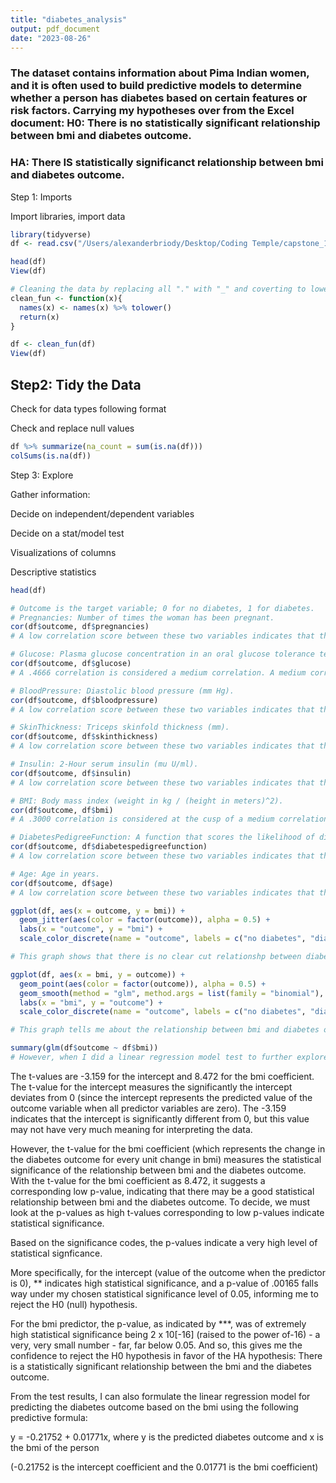 ```yaml
---
title: "diabetes_analysis"
output: pdf_document
date: "2023-08-26"
---
```


### The dataset contains information about Pima Indian women, and it is often used to build predictive models to determine whether a person has diabetes based on certain features or risk factors. Carrying my hypotheses over from the Excel document: H0: There is no statistically significant relationship between bmi and diabetes outcome.

### HA: There IS statistically significanct relationship between bmi and diabetes outcome.

Step 1: Imports

Import libraries, import data

```r
library(tidyverse)
df <- read.csv("/Users/alexanderbriody/Desktop/Coding Temple/capstone_1/diabetes_analysis_cap1/diabetes.csv")

head(df)
View(df)
```

```r
# Cleaning the data by replacing all "." with "_" and coverting to lowercase for column names
clean_fun <- function(x){
  names(x) <- names(x) %>% tolower()
  return(x)
}

df <- clean_fun(df)
View(df)
```

## Step2: Tidy the Data

Check for data types following format

Check and replace null values

```r
df %>% summarize(na_count = sum(is.na(df)))
colSums(is.na(df))
```

Step 3: Explore

Gather information:

Decide on independent/dependent variables

Decide on a stat/model test

Visualizations of columns

Descriptive statistics

```r
head(df)
```

```r
# Outcome is the target variable; 0 for no diabetes, 1 for diabetes.
# Pregnancies: Number of times the woman has been pregnant.
cor(df$outcome, df$pregnancies)
# A low correlation score between these two variables indicates that there is little to no linear relationship between them.
```

```r
# Glucose: Plasma glucose concentration in an oral glucose tolerance test.
cor(df$outcome, df$glucose)
# A .4666 correlation is considered a medium correlation. A medium correlation indicates a moderate linear relationship between the variables. This is line with the Excel line graph between glucose concentration and bmi, suggesting a statistical relationship. 
```

```r
# BloodPressure: Diastolic blood pressure (mm Hg).
cor(df$outcome, df$bloodpressure)
# A low correlation score between these two variables indicates that there is little to no linear relationship between them.
```

```r
# SkinThickness: Triceps skinfold thickness (mm).
cor(df$outcome, df$skinthickness)
# A low correlation score between these two variables indicates that there is little to no linear relationship between them.
```

```r
# Insulin: 2-Hour serum insulin (mu U/ml).
cor(df$outcome, df$insulin)
# A low correlation score between these two variables indicates that there is little to no linear relationship between them.
```

```r
# BMI: Body mass index (weight in kg / (height in meters)^2).
cor(df$outcome, df$bmi)
# A .3000 correlation is considered at the cusp of a medium correlation. A medium correlation indicates a moderate linear relationship between the variables. 
```

```r
# DiabetesPedigreeFunction: A function that scores the likelihood of diabetes based on family history.
cor(df$outcome, df$diabetespedigreefunction)
# A low correlation score between these two variables indicates that there is little to no linear relationship between them.
```

```r
# Age: Age in years.
cor(df$outcome, df$age)
# A low correlation score between these two variables indicates that there is little to no linear relationship between them.
```

```r
ggplot(df, aes(x = outcome, y = bmi)) +
  geom_jitter(aes(color = factor(outcome)), alpha = 0.5) +
  labs(x = "outcome", y = "bmi") +
  scale_color_discrete(name = "outcome", labels = c("no diabetes", "diabetes")) 

# This graph shows that there is no clear cut relationshp between diabetes outcome and bmi. While some higher bmi's is associated with diabetes outcome, many higher bmi's are also not associated with diabetes, though small portion of the top bmi's are associated with diabetes outcome.
```

```r

ggplot(df, aes(x = bmi, y = outcome)) +
  geom_point(aes(color = factor(outcome)), alpha = 0.5) +
  geom_smooth(method = "glm", method.args = list(family = "binomial"),  color = "blue") +
  labs(x = "bmi", y = "outcome") +
  scale_color_discrete(name = "outcome", labels = c("no diabetes", "diabetes")) 

# This graph tells me about the relationship between bmi and diabetes outcome. The best fit curve is a sigmoid between a x-variable (the predictor) and a binary, target, dependent variable - the diabetes outcome. It does visually frame the diabetes outcome to be associated with higher bmi's in general, but there is still a lot of overlap between the two diabetes outcomes for the bmi's.
```

```r
summary(glm(df$outcome ~ df$bmi))
# However, when I did a linear regression model test to further explore the relationship between diabetes coutcome and bmi, I get a clearer story (summarize below)
```

The t-values are -3.159 for the intercept and 8.472 for the bmi coefficient. The t-value for the intercept measures the significantly the intercept deviates from 0 (since the intercept represents the predicted value of the outcome variable when all predictor variables are zero). The -3.159 indicates that the intercept is significantly different from 0, but this value may not have very much meaning for interpreting the data.

However, the t-value for the bmi coefficient (which represents the change in the diabetes outcome for every unit change in bmi) measures the statistical significance of the relationship between bmi and the diabetes outcome. With the t-value for the bmi coefficient as 8.472, it suggests a corresponding low p-value, indicating that there may be a good statistical relationship between bmi and the diabetes outcome. To decide, we must look at the p-values as high t-values corresponding to low p-values indicate statistical significance.

Based on the significance codes, the p-values indicate a very high level of statistical signficance.

More specifically, for the intercept (value of the outcome when the predictor is 0), \*\* indicates high statistical significance, and a p-value of .00165 falls way under my chosen statistical significance level of 0.05, informing me to reject the H0 (null) hypothesis.

For the bmi predictor, the p-value, as indicated by \*\*\*, was of extremely high statistical significance being 2 x 10[-16] (raised to the power of-16) - a very, very small number - far, far below 0.05. And so, this gives me the confidence to reject the H0 hypothesis in favor of the HA hypothesis: There is a statistically significant relationship between the bmi and the diabetes outcome.

From the test results, I can also formulate the linear regression model for predicting the diabetes outcome based on the bmi using the following predictive formula:

  y = -0.21752 + 0.01771x, where y is the predicted diabetes outcome and x is the bmi of the person

  (-0.21752 is the intercept coefficient and the 0.01771 is the bmi coefficient)

```r
```

```r
```

```r
```

```r
```

```r
```

```r
```

```r
```

```r
```

```r
```

```r
```

```r
```

```r
```

```r
```

```r
```

```r
```

```r
```
